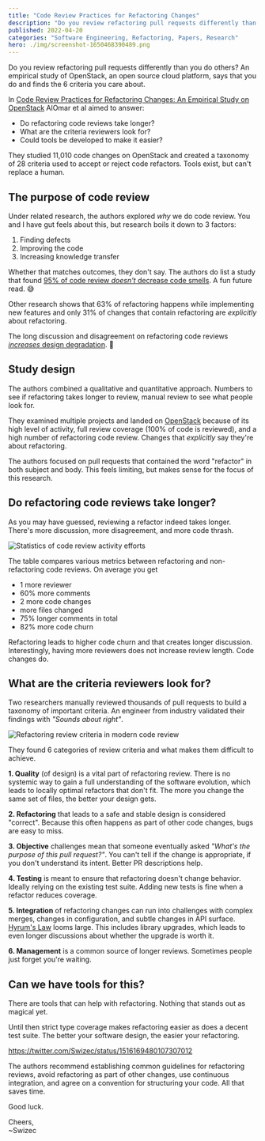 ```yaml
---
title: "Code Review Practices for Refactoring Changes"
description: "Do you review refactoring pull requests differently than you do others? An empirical study of OpenStack, an open source cloud platform, says that you do and finds 6 common criteria."
published: 2022-04-20
categories: "Software Engineering, Refactoring, Papers, Research"
hero: ./img/screenshot-1650468390489.png
---
```


Do you review refactoring pull requests differently than you do others? An empirical study of OpenStack, an open source cloud platform, says that you do and finds the 6 criteria you care about.

In [Code Review Practices for Refactoring Changes: An Empirical Study on OpenStack](https://arxiv.org/abs/2203.14404) AlOmar et al aimed to answer:

- Do refactoring code reviews take longer?
- What are the criteria reviewers look for?
- Could tools be developed to make it easier?

They studied 11,010 code changes on OpenStack and created a taxonomy of 28 criteria used to accept or reject code refactors. Tools exist, but can't replace a human.

## The purpose of code review

Under related research, the authors explored _why_ we do code review. You and I have gut feels about this, but research boils it down to 3 factors:

1.  Finding defects
2.  Improving the code
3.  Increasing knowledge transfer

Whether that matches outcomes, they don't say. The authors do list a study that found [95% of code review _doesn't_ decrease code smells](https://fpalomba.github.io/pdf/Conferencs/C36.pdf). A fun future read. 😅

Other research shows that 63% of refactoring happens while implementing new features and only 31% of changes that contain refactoring are _explicitly_ about refactoring.

The long discussion and disagreement on refactoring code reviews [_increases_ design degradation](https://conferences.computer.org/icsme/pdfs/ICSME2020-1oOutvkGTwF4GyVvNtr3Mm/561900a511/561900a511.pdf). 🤔

## Study design

The authors combined a qualitative and quantitative approach. Numbers to see if refactoring takes longer to review, manual review to see what people look for.

They examined multiple projects and landed on [OpenStack](https://en.wikipedia.org/wiki/OpenStack) because of its high level of activity, full review coverage (100% of code is reviewed), and a high number of refactoring code review. Changes that _explicitly_ say they're about refactoring.

The authors focused on pull requests that contained the word "refactor" in both subject and body. This feels limiting, but makes sense for the focus of this research.

## Do refactoring code reviews take longer?

As you may have guessed, reviewing a refactor indeed takes longer. There's more discussion, more disagreement, and more code thrash.

![Statistics of code review activity efforts](./img/Statistics-of-code-review-activity-effortsdahbb6.png)

The table compares various metrics between refactoring and non-refactoring code reviews. On average you get

- 1 more reviewer
- 60% more comments
- 2 more code changes
- more files changed
- 75% longer comments in total
- 82% more code churn

Refactoring leads to higher code churn and that creates longer discussion. Interestingly, having more reviewers does not increase review length. Code changes do.

## What are the criteria reviewers look for?

Two researchers manually reviewed thousands of pull requests to build a taxonomy of important criteria. An engineer from industry validated their findings with _"Sounds about right"_.

![Refactoring review criteria in modern code review](./img/Refactoring-review-criteria-in-modern-code-reviewa85gd5.png)

They found 6 categories of review criteria and what makes them difficult to achieve.

**1. Quality** (of design) is a vital part of refactoring review. There is no systemic way to gain a full understanding of the software evolution, which leads to locally optimal refactors that don't fit. The more you change the same set of files, the better your design gets.

**2. Refactoring** that leads to a safe and stable design is considered "correct". Because this often happens as part of other code changes, bugs are easy to miss.

**3. Objective** challenges mean that someone eventually asked _"What's the purpose of this pull request?"_. You can't tell if the change is appropriate, if you don't understand its intent. Better PR descriptions help.

**4. Testing** is meant to ensure that refactoring doesn't change behavior. Ideally relying on the existing test suite. Adding new tests is fine when a refactor reduces coverage.

**5. Integration** of refactoring changes can run into challenges with complex merges, changes in configuration, and subtle changes in API surface. [Hyrum's Law](https://swizec.com/blog/what-i-learned-from-software-engineering-at-google/#beyonce-rule-and-hyrums-law) looms large. This includes library upgrades, which leads to even longer discussions about whether the upgrade is worth it.

**6. Management** is a common source of longer reviews. Sometimes people just forget you're waiting.

## Can we have tools for this?

There are tools that can help with refactoring. Nothing that stands out as magical yet.

Until then strict type coverage makes refactoring easier as does a decent test suite. The better your software design, the easier your refactoring.

https://twitter.com/Swizec/status/1516169480107307012

The authors recommend establishing common guidelines for refactoring reviews, avoid refactoring as part of other changes, use continuous integration, and agree on a convention for structuring your code. All that saves time.

Good luck.

Cheers,<br/>
~Swizec
